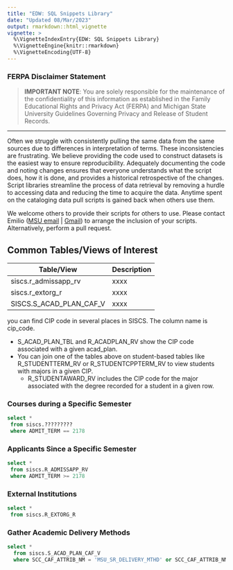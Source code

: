 ```yaml
---
title: "EDW: SQL Snippets Library"
date: "Updated 08/Mar/2023"
output: rmarkdown::html_vignette
vignette: >
  %\VignetteIndexEntry{EDW: SQL Snippets Library}
  %\VignetteEngine{knitr::rmarkdown}
  %\VignetteEncoding{UTF-8}
---
```


### FERPA Disclaimer Statement

> **IMPORTANT NOTE**: You are solely responsible for the maintenance of the confidentiality of this information as established in the Family Educational Rights and Privacy Act (FERPA) and Michigan State University Guidelines Governing Privacy and Release of Student Records.

***

Often we struggle with consistently pulling the same data from the same sources due to differences in interpretation of terms. These inconsistencies are frustrating. We believe providing the code used to construct datasets is the easiest way to ensure reproducibility. Adequately documenting the code and noting changes ensures that everyone understands what the script does, how it is done, and provides a historical retrospective of the changes. Script libraries streamline the process of data retrieval by removing a hurdle to accessing data and reducing the time to acquire the data. Anytime spent on the cataloging data pull scripts is gained back when others use them.

We welcome others to provide their scripts for others to use. Please contact Emilio ([MSU email](mailto:emilio@msu.edu?subject=EDW%20scripts) | [Gmail](mailto:emilio.esposito@gmail.com?subject=EDW%20scripts)) to arrange the inclusion of your scripts. Alternatively, perform a pull request.



## Common Tables/Views of Interest

|  Table/View  | Description |
|--------------|-------------|
| siscs.r_admissapp_rv | xxxx |
| siscs.r_extorg_r | xxxx |
| SISCS.S_ACAD_PLAN_CAF_V | xxxx |


you can find CIP code in several places in SISCS.  The column name is cip_code. 

  - S_ACAD_PLAN_TBL‬ and R_ACADPLAN_RV show the CIP code associated with a given acad_plan. 
  - You can join one of the tables above on student-based tables like R_STUDENTTERM_RV or R_STUDENTCPPTERM_RV to view students with majors in a given CIP. 
	- R_STUDENTAWARD_RV includes the CIP code for the major associated with the degree recorded for a student in a given row.


### Courses during a Specific Semester


```sql
select *
 from siscs.?????????
 where ADMIT_TERM == 2178
```


### Applicants Since a Specific Semester


```sql
select *
 from siscs.R_ADMISSAPP_RV
 where ADMIT_TERM >= 2178
```


### External Institutions


```sql
select *
 from siscs.R_EXTORG_R
```


### Gather Academic Delivery Methods


```sql
select * 
  from siscs.S_ACAD_PLAN_CAF_V 
  where SCC_CAF_ATTRIB_NM = 'MSU_SR_DELIVERY_MTHD' or SCC_CAF_ATTRIB_NM = 'MSU_SR_THIRD_PARTY'
```
